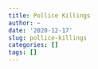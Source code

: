 ```yaml
---
title: Pollice Killings
author: ~
date: '2020-12-17'
slug: pollice-killings
categories: []
tags: []
---
```

